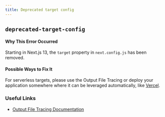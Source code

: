 ```yaml
---
title: Deprecated target config
---
```


## `deprecated-target-config`

#### Why This Error Occurred

Starting in Next.js 13, the `target` property in `next.config.js` has been removed.

#### Possible Ways to Fix It

For serverless targets, please use the Output File Tracing or deploy your application somewhere where it can be leveraged automatically, like [Vercel](https://vercel.com).

### Useful Links

- [Output File Tracing Documentation](/docs/advanced-features/output-file-tracing)
